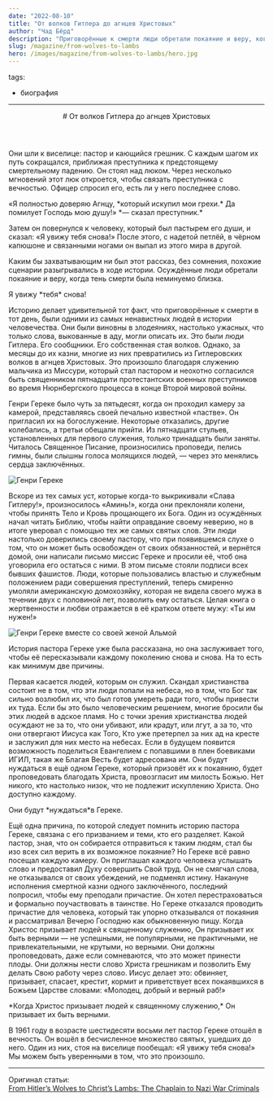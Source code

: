 ```yaml
---
date: "2022-08-10"
title: "От волков Гитлера до агнцев Христовых"
author: "Чад Бёрд"
description: "Приговорённые к смерти люди обретали покаяние и веру, когда её тень была неминуемо близка."
slug: /magazine/from-wolves-to-lambs
hero: /images/magazine/from-wolves-to-lambs/hero.jpg
---
```


tags:
  - биография
---

<Header
  src="/images/magazine/from-wolves-to-lambs/hero.jpg"
  date="2022-08-10"
  author="Чад Бёрд"
>
  # От волков Гитлера до <Highlighted color="--accent-pink">агнцев Христовых</Highlighted>
</Header>

Они шли к виселице: пастор и кающийся грешник. С каждым шагом их путь сокращался, приближая преступника к предстоящему смертельному падению. Он стоял над люком. Через несколько мгновений этот люк откроется, чтобы связать преступника с вечностью. Офицер спросил его, есть ли у него последнее слово.

<ColoredTextBlock color="--accent-blue">
  «Я полностью доверяю Агнцу, *который искупил мои грехи.* Да помилует Господь мою душу!» *— сказал
  преступник.*
</ColoredTextBlock>

Затем он повернулся к человеку, который был пастырем его души, и сказал: «Я увижу тебя снова!» После этого, с надетой петлёй, в чёрном капюшоне и связанными ногами он выпал из этого мира в другой.

Каким бы захватывающим ни был этот рассказ, без сомнения, похожие сценарии разыгрывались в ходе истории. Осуждённые люди обретали покаяние и веру, когда тень смерти была неминуемо близка.

<Thought>
  Я увижу *тебя*
  <HighlightedTextBlock color="--accent-yellow">снова!</HighlightedTextBlock>
</Thought>

Историю делает удивительной тот факт, что приговорённые к смерти в тот день, были одними из самых ненавистных людей в истории человечества. Они были виновны в злодеяниях, настолько ужасных, что только слова, выкованные в аду, могли описать их. Это были люди Гитлера. Его сообщники. Его собственная стая волков. Однако, за месяцы до их казни, многие из них превратились из Гитлеровских волков в агнцев Христовых. Это произошло благодаря служению мальчика из Миссури, который cтал пастором и неохотно согласился быть священником пятнадцати протестантских военных преступников во время Нюрнбергского процесса в конце Второй мировой войны.

Генри Гереке было чуть за пятьдесят, когда он проходил камеру за камерой, представляясь своей печально известной «пастве». Он пригласил их на богослужение. Некоторые отказались, другие колебались, а третьи обещали прийти. Из пятнадцати стульев, установленных для первого служения, только тринадцать были заняты. Читалось Священное Писание, произносились проповеди, пелись гимны, были слышны голоса молящихся людей, — через это менялись сердца заключённых.

![Генри Гереке](/images/magazine/from-wolves-to-lambs/genry-gerecke.jpg)

Вскоре из тех самых уст, которые когда-то выкрикивали «Слава Гитлеру!», произносилось «Аминь!», когда они преклоняли колени, чтобы принять Тело и Кровь прощающего их Бога. Один из осуждённых начал читать Библию, чтобы найти оправдание своему неверию, но в итоге уверовал с помощью тех же самых святых слов. Эти люди настолько доверились своему пастору, что при появившемся слухе о том, что он может быть освобожден от своих обязанностей, и вернётся домой, они написали письмо миссис Гереке и просили её, чтоб она уговорила его остаться с ними. В этом письме стояли подписи всех бывших фашистов. Люди, которые пользовались властью и служебным положением ради совершения преступлений, теперь смиренно умоляли американскую домохозяйку, которая не видела своего мужа в течении двух с половиной лет, позволить ему остаться. Целая книга о жертвенности и любви отражается в её кратком ответе мужу: «Ты им нужен!»

![Генри Гереке вместе со своей женой Альмой](/images/magazine/from-wolves-to-lambs/gerecke-family.jpg)

История пастора Гереке уже была рассказана, но она заслуживает того, чтобы её пересказывали каждому поколению снова и снова. На то есть как минимум две причины.

Первая касается людей, которым он служил. Скандал христианства состоит не в том, что эти люди попали на небеса, но в том, что Бог так сильно возлюбил их, что был готов умереть ради того, чтобы привести их туда. Если бы это было человеческим решением, многие бросили бы этих людей в адское пламя. Но с точки зрения христианства людей осуждают не за то, что они убивают, или крадут, или лгут, а за то, что они отвергают Иисуса как Того, Кто уже претерпел за них ад на кресте и заслужил для них место на небесах. Если в будущем появится возможность поделиться Евангелием с попавшими в плен боевиками ИГИЛ, такая же Благая Весть будет адресована им. Они будут нуждаться в ещё одном Гереке, который призовёт их к покаянию, будет проповедовать благодать Христа, провозгласит им милость Божью. Нет никого, кто настолько низок, что не подлежит искуплению Христа. Оно доступно каждому.

<Thought>
  Они будут <HighlightedTextBlock color="--accent-yellow">*нуждаться*</HighlightedTextBlock>в
  Гереке.
</Thought>

Ещё одна причина, по которой следует помнить историю пастора Гереке, связана с его призванием и теми, кто его разделяет. Какой пастор, зная, что он собирается отправиться к таким людям, стал бы изо всех сил верить в их возможное покаяние? Но Гереке всё равно посещал каждую камеру. Он приглашал каждого человека услышать слово и предоставил Духу совершить Свой труд. Он не смягчал слова, не отказывался от своих убеждений, не подменял истину. Накануне исполнения смертной казни одного заключённого, последний попросил, чтобы ему преподали причастие. Он хотел перестраховаться и формально поучаствовать в таинстве. Но Гереке отказался проводить причастие для человека, который так упорно отказывался от покаяния и рассматривал Вечерю Господню как обыкновенную пищу. Когда Христос призывает людей к священному служению, Он призывает их быть верными — не успешными, не популярными, не практичными, не привлекательными, не крутыми, но верными. Они должны проповедовать, даже если сомневаются, что это может принести плоды. Они должны нести слово Христа грешникам и позволить Ему делать Свою работу через слово. Иисус делает это: обвиняет, призывает, спасает, крестит, кормит и приветствует всех покаявшихся в Божьем Царстве словами: «Молодец, добрый и верный раб!»

<ColoredTextBlock color="--accent-blue">
  *Когда Христос призывает людей к священному служению,* Он призывает их быть верными.
</ColoredTextBlock>

В 1961 году в возрасте шестидесяти восьми лет пастор Гереке отошёл в вечность. Он вошёл в бесчисленное множество святых, ушедших до него. Один из них, стоя на виселице пообещал: «Я увижу тебя снова!» Мы можем быть уверенными в том, что это произошло.

---

Оригинал статьи:\
[From Hitler’s Wolves to Christ’s Lambs: The Chaplain to Nazi War Criminals](https://www.1517.org/articles/from-hitlers-wolves-to-christs-lambs-the-chaplain-to-nazi-war-criminals)

